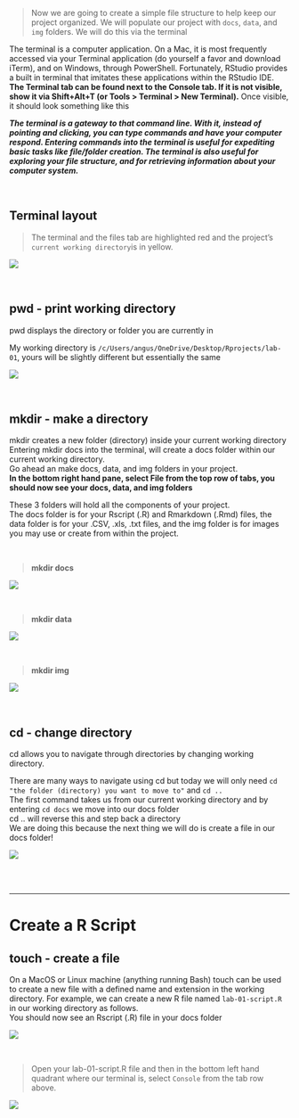 
> Now we are going to create a simple file structure to help keep our project organized. We will populate our project with `docs`, `data`, and `img` folders. We will do this via the terminal

The terminal is a computer application. On a Mac, it is most frequently accessed via your Terminal application (do yourself a favor and download iTerm), and on Windows, through PowerShell. Fortunately, RStudio provides a built in terminal that imitates these applications within the RStudio IDE. **The Terminal tab can be found next to the Console tab. If it is not visible, show it via Shift+Alt+T (or Tools > Terminal > New Terminal).** Once visible, it should look something like this

***The terminal is a gateway to that command line. With it, instead of pointing and clicking, you can type commands and have your computer respond. Entering commands into the terminal is useful for expediting basic tasks like file/folder creation. The terminal is also useful for exploring your file structure, and for retrieving information about your computer system.***

<br>

## **Terminal layout**

>The <span class = "code">terminal</span> and the <span class = "code">files tab</span> are highlighted red and the project's `current working directory`is in yellow. 

![](img/terminal-empty.png)

<br>

## <span class= "code" >pwd</span> - print working directory

pwd displays the directory or folder you are currently in

My working directory is `/c/Users/angus/OneDrive/Desktop/Rprojects/lab-01`, yours will be slightly different but essentially the same

![](img/pwd-2.png)

<br>

## <span class= "code">mkdir</span> - make a directory

mkdir creates a new folder (directory) inside your current working directory<br>Entering <span class = "code">mkdir docs</span> into the terminal, will create a docs folder within our current working directory.<br>Go ahead an make docs, data, and img folders in your project.<br> **In the bottom right hand pane, select File from the top row of tabs, you should now see your docs, data, and img folders**

These 3 folders will hold all the components of your project.<br>The docs folder is for your Rscript (.R) and Rmarkdown (.Rmd) files, the data folder is for your .CSV, .xls, .txt files, and the img folder is for images you may use or create from within the project.


<br>

>**mkdir docs**

![](img/mkdir-docs.png)

<br>

>**mkdir data**

![](img/mkdir-data.png)

<br>

>**mkdir img**

![](img/mkdir-img.png)

<br>

## <span class= "code" >cd</span> - change directory

cd allows you to navigate through directories by changing working directory. 

There are many ways to navigate using <span class = "code">cd</span> but today we will only need `cd "the folder (directory) you want to move to"` and `cd ..`<br>The first command takes us from our current working directory and by entering `cd docs` we move into our docs folder<br><span class = "code">cd ..</span> will reverse this and step back a directory<br>We are doing this because the next thing we will do is create a file in our docs folder!




![](img/cd-docs.png)

<br>
<br>

***

# **Create a R Script**

## <span class= "code">touch</span> - create a file

On a MacOS or Linux machine (anything running Bash) <span class = "code">touch</span>  can be used to create a new file with a defined name and extension in the working directory. For example, we can create a new R file named `lab-01-script.R` in our working directory as follows.<br> You should now see an Rscript (.R) file in your docs folder

![](img/touch-rscript-docs.png)

<br>

>Open your lab-01-script.R file and then in the bottom left hand quadrant where our terminal is, select `Console` from the tab row above.

![](img/open-rscript-console.png)

